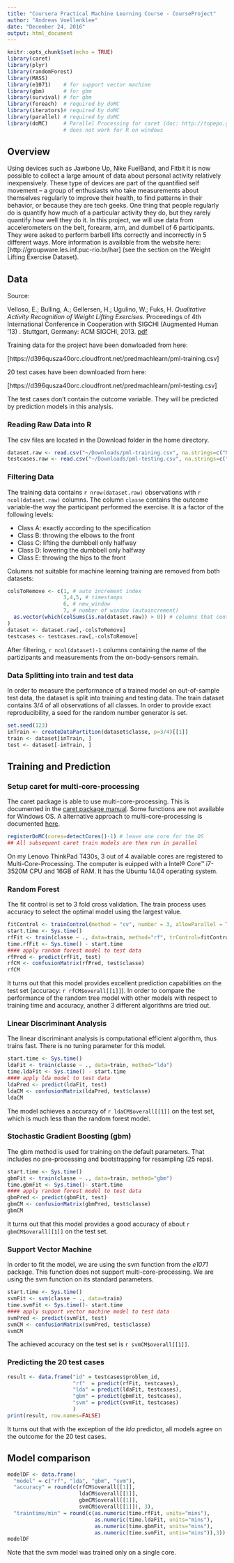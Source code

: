 ```yaml
---
title: "Coursera Practical Machine Learning Course - CourseProject"
author: "Andreas Voellenklee"
date: "December 24, 2016"
output: html_document
---
```


```r
knitr::opts_chunk$set(echo = TRUE)
library(caret)
library(plyr)
library(randomForest)
library(MASS)
library(e1071)    # for support vector machine
library(gbm)      # for gbm
library(survival) # for gbm
library(foreach)  # required by doMC
library(iterators)# required by doMC
library(parallel) # required by doMC
library(doMC)     # Parallel Processing for caret (doc: http://topepo.github.io/caret/parallel-processing.html)
                  # does not work for R on windows
```

## Overview
Using devices such as Jawbone Up, Nike FuelBand, and Fitbit it is now possible to collect a large amount of data about personal activity relatively inexpensively. These type of devices are part of the quantified self movement – a group of enthusiasts who take measurements about themselves regularly to improve their health, to find patterns in their behavior, or because they are tech geeks. One thing that people regularly do is quantify how much of a particular activity they do, but they rarely quantify how well they do it. In this project, we will use data from accelerometers on the belt, forearm, arm, and dumbell of 6 participants. They were asked to perform barbell lifts correctly and incorrectly in 5 different ways. More information is available from the website here: [http://groupware.les.inf.puc-rio.br/har] (see the section on the Weight Lifting Exercise Dataset).

## Data
Source:

Velloso, E.; Bulling, A.; Gellersen, H.; Ugulino, W.; Fuks, H. *Qualitative Activity Recognition of Weight Lifting Exercises.* Proceedings of 4th International Conference in Cooperation with SIGCHI (Augmented Human '13) . Stuttgart, Germany: ACM SIGCHI, 2013. [pdf](http://groupware.les.inf.puc-rio.br/public/papers/2013.Velloso.QAR-WLE.pdf)

Training data for the project have been donwloaded from here:

[https://d396qusza40orc.cloudfront.net/predmachlearn/pml-training.csv]

20 test cases have been downloaded from here:

[https://d396qusza40orc.cloudfront.net/predmachlearn/pml-testing.csv]

The test cases don't contain the outcome variable. They will be predicted by prediction models in this analysis.


### Reading Raw Data into R
The csv files are located in the Download folder in the home directory.
```r
dataset.raw <- read.csv("~/Downloads/pml-training.csv", na.strings=c("NA", ""))
testcases.raw <- read.csv("~/Downloads/pml-testing.csv", na.strings=c("NA", ""))
```

### Filtering Data
The training data contains `r nrow(dataset.raw)` observations with `r ncol(dataset.raw)` columns. The column `classe` contains the outcome variable-the way the participant performed the exercise. It is a factor of the following levels:

* Class A: exactly according to the specification
* Class B: throwing the elbows to the front
* Class C: lifting the dumbbell only halfway
* Class D: lowering the dumbbell only halfway
* Class E: throwing the hips to the front

Columns not suitable for machine learning training are removed from both datasets:
```r
colsToRemove <- c(1, # auto increment index
                  3,4,5, # timestamps
                  6, # new_window
                  7, # number of window (autoincrement)
  as.vector(which(colSums(is.na(dataset.raw)) > 0)) # columns that contain missing data (NA)
)
dataset <- dataset.raw[,-colsToRemove]
testcases <- testcases.raw[,-colsToRemove]
```

After filtering, `r ncol(dataset)-1` columns containing the name of the partizipants and measurements from the on-body-sensors remain.

### Data Splitting into train and test data
In order to measure the performance of a trained model on out-of-sample test data, the dataset is split into training and testing data. The train dataset contains 3/4 of all observations of all classes. In order to provide exact reproducibility, a seed for the random number generator is set.

```r
set.seed(123)
inTrain <- createDataPartition(dataset$classe, p=3/4)[[1]]
train <- dataset[inTrain, ]
test <- dataset[-inTrain, ]
```

## Training and Prediction
### Setup caret for multi-core-processing
The caret package is able to use multi-core-processing. This is documented in the [caret package manual](http://topepo.github.io/caret/parallel-processing.html). Some functions are not available for Windows OS. A alternative approach to multi-core-processing is documented [here](https://github.com/lgreski/datasciencectacontent/blob/master/markdown/pml-randomForestPerformance.md). 
```r
registerDoMC(cores=detectCores()-1) # leave one core for the OS
## All subsequent caret train models are then run in parallel
```
On my Lenovo ThinkPad T430s, 3 out of 4 available cores are registered to Multi-Core-Processing. The computer is euipped with a Intel® Core™ i7-3520M CPU and 16GB of RAM. It has the Ubuntu 14.04 operating system.

### Random Forest
The fit control is set to 3 fold cross validation. The train process uses accuracy to select the optimal model using the largest value.

```r
fitControl <- trainControl(method = "cv", number = 3, allowParallel = TRUE)
start.time <- Sys.time()
rfFit <- train(classe ~ ., data=train, method="rf", trControl=fitControl)
time.rfFit <- Sys.time() - start.time
#### apply random forest model to test data
rfPred <- predict(rfFit, test)
rfCM <- confusionMatrix(rfPred, test$classe)
rfCM
```

It turns out that this model provides excellent prediction capabilities on the test set (accuracy: `r rfCM$overall[[1]]`). In order to compare the performance of the random tree model with other models with respect to training time and accuracy, another 3 different algorithms are tried out.

### Linear Discriminant Analysis
The linear discriminant analysis is computational efficient algorithm, thus trains fast. There is no tuning parameter for this model.

```r
start.time <- Sys.time()
ldaFit <- train(classe ~ ., data=train, method="lda")
time.ldaFit <- Sys.time() - start.time
#### apply lda model to test data
ldaPred <- predict(ldaFit, test)
ldaCM <- confusionMatrix(ldaPred, test$classe)
ldaCM
```

The model achieves a accuracy of `r ldaCM$overall[[1]]` on the test set, which is much less than the random forest model.

### Stochastic Gradient Boosting (gbm)
The gbm method is used for training on the default parameters. That includes no pre-processing and bootstrapping for resampling (25 reps).

```r
start.time <- Sys.time()
gbmFit <- train(classe ~ ., data=train, method="gbm")
time.gbmFit <- Sys.time()- start.time
#### apply random forest model to test data
gbmPred <- predict(gbmFit, test)
gbmCM <- confusionMatrix(gbmPred, test$classe)
gbmCM
```

It turns out that this model provides a good accuracy of about `r gbmCM$overall[[1]]` on the test set.

### Support Vector Machine
In order to fit the model, we are using the svm function from the *e1071* package. This function does not support multi-core-processing. We are using the svm function on its standard parameters.

```r
start.time <- Sys.time()
svmFit <- svm(classe ~ ., data=train)
time.svmFit <- Sys.time()- start.time
#### apply support vector machine model to test data
svmPred <- predict(svmFit, test)
svmCM <- confusionMatrix(svmPred, test$classe)
svmCM
```

The achieved accuracy on the test set is `r svmCM$overall[[1]]`.

### Predicting the 20 test cases
```r
result <- data.frame("id" = testcases$problem_id, 
                     "rf"  = predict(rfFit, testcases),
                     "lda" = predict(ldaFit, testcases),
                     "gbm" = predict(gbmFit, testcases),
                     "svm" = predict(svmFit, testcases)
                     )
print(result, row.names=FALSE)
```
It turns out that with the exception of the *lda* predictor, all models agree on the outcome for the 20 test cases.

## Model comparison

```r
modelDF <- data.frame(
  "model" = c("rf", "lda", "gbm", "svm"),
  "accuracy" = round(c(rfCM$overall[[1]], 
                       ldaCM$overall[[1]],
                       gbmCM$overall[[1]], 
                       svmCM$overall[[1]]), 3),
  "traintime/min" = round(c(as.numeric(time.rfFit, units="mins"),
                            as.numeric(time.ldaFit, units="mins"),
                            as.numeric(time.gbmFit, units="mins"),
                            as.numeric(time.svmFit, untis="mins")),3))
modelDF
```

Note that the svm model was trained only on a single core.